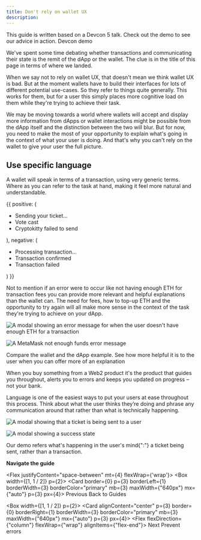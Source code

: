 ```yaml
---
title: Don't rely on wallet UX
description:
---
```



<Flash>This guide is written based on a Devcon 5 talk. Check out the demo to see our advice in action. <Link href="http://rimble-devcon-demo.netlify.com">Devcon demo</Link></Flash>

We've spent some time debating whether transactions and communicating their state is the remit of the dApp or the wallet. The clue is in the title of this page in terms of where we landed.

When we say not to rely on wallet UX, that doesn't mean we think wallet UX is bad. But at the moment wallets have to build their interfaces for lots of different potential use-cases. So they refer to things quite generally. This works for them, but for a user this simply places more cognitive load on them while they're trying to achieve their task.



We may be moving towards a world where wallets will accept and display more information from dApps or wallet interactions might be possible from the dApp itself and the distinction between the two will blur. But for now, you need to make the most of your opportunity to explain what's going in the context of what your user is doing. And that's why you can't rely on the wallet to give your user the full picture.

## Use specific language

A wallet will speak in terms of a transaction, using very generic terms. Where as you can refer to the task at hand, making it feel more natural and understandable.

<DoDont>
  {{
    positive: (
      <Text>
        <ul>
          <li>Sending your ticket...</li>
          <li>Vote cast</li>
          <li>Cryptokitty failed to send</li>
        </ul>
      </Text>
    ),
    negative: (
      <Text>
        <ul>
          <li> Processing transaction...</li>
          <li> Transaction confirmed</li>
          <li> Transaction failed</li>
        </ul>
      </Text>
    )
  }}
</DoDont>

Not to mention if an error were to occur like not having enough ETH for transaction fees you can provide more relevant and helpful explanations than the wallet can. The need for fees, how to top-up ETH and the opportunity to try again will all make more sense in the context of the task they're trying to achieve on your dApp.

<Image
  my={3}
  src="/images/Not-enough-eth-modal.png"
  alt="A modal showing an error message for when the user doesn't have enough ETH for a transaction"
  height="auto" />

<Flex justifyContent="center">
<Image
  my={3}
  src="/images/metamask_error.png"
  alt="A MetaMask not enough funds error message  "
  height="auto"
  width={[1/2]} />
</Flex>

<Flash mb={4}>Compare the wallet and the dApp example. See how more helpful it is to the user when you can offer more of an explanation</Flash>

When you buy something from a Web2 product it's the product that guides you throughout, alerts you to errors and keeps you updated on progress – not your bank.

Language is one of the easiest ways to put your users at ease throughout this process. Think about what the user thinks they’re doing and phrase any communication around that rather than what is technically happening.

<Image
  my={3}
  src="/images/sending-your-ticket.png"
  alt="A modal showing that a ticket is being sent to a user"
  height="auto" />

<Image
  my={3}
  src="/images/ticket-sent.png"
  alt="A modal showing a success state"
  height="auto"
  />

<Flash mb={4}>Our demo refers what's happening in the user's mind{":"} a ticket being sent, rather than a transaction.</Flash>



**Navigate the guide**

<Flex justifyContent="space-between" mt={4} flexWrap={'wrap'}>
  <Box width={[1, 1 / 2]} p={2}>
  <RimbleGatsbyLink
    title="Read the previous part of the guide"
    to="/guides/ux/">
  <Card border={0} p={3} borderLeft={1} borderWidth={3} borderColor="primary" mb={3} maxWidth={"640px"} mx={"auto"} p={3} px={4}>
    <Flex alignItems="center">
      <Box>
        <Icon color="primary" mr={3} size="24px" name="ArrowBack" />
      </Box>
      <Box>
        <Text
          fontWeight="bold"
          fontSize={3}
          color="primary"
        >
          Previous
        </Text>
        <Text>Back to Guides</Text>
      </Box>
    </Flex>
    </Card>
  </RimbleGatsbyLink>
  </Box>

<Box width={[1, 1 / 2]} p={2}>
<RimbleGatsbyLink
  title="Read the next part of the guide"
  to="/guides/ux/transactions-prevent-errors">
  <Card alignContent="center" p={3} border={0} borderRight={1} borderWidth={3} borderColor="primary" mb={3} maxWidth={"640px"} mx={"auto"} p={3} px={4}>
    <Flex alignItems="center" justifyContent="flex-end">
      <Flex flexDirection={"column"} flexWrap={"wrap"} alignItems={"flex-end"}>
        <Text
          fontSize={3}
          fontWeight="bold"
          color="primary"
        >
          Next
        </Text>
        <Text>Prevent errors</Text>
      </Flex>
      <Box>
        <Icon color="primary" ml={3} size="24px" name="ArrowForward" />
      </Box>
    </Flex>
  </Card>
</RimbleGatsbyLink>
</Box>
</Flex>
